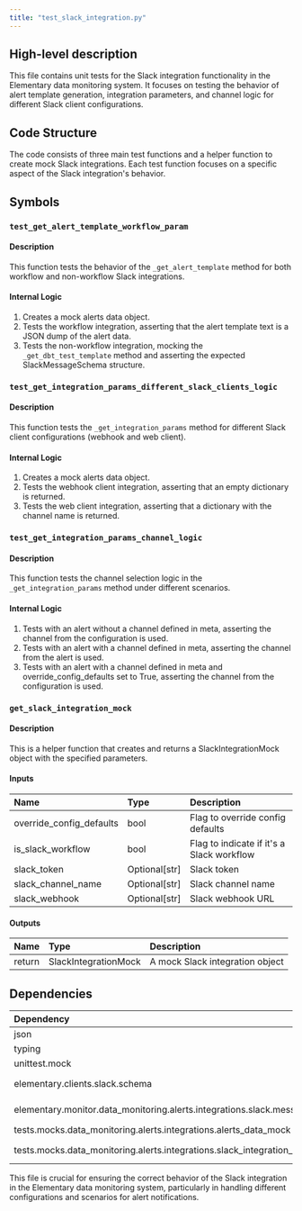 ```yaml
---
title: "test_slack_integration.py"
---
```


## High-level description
This file contains unit tests for the Slack integration functionality in the Elementary data monitoring system. It focuses on testing the behavior of alert template generation, integration parameters, and channel logic for different Slack client configurations.

## Code Structure
The code consists of three main test functions and a helper function to create mock Slack integrations. Each test function focuses on a specific aspect of the Slack integration's behavior.

## Symbols

### `test_get_alert_template_workflow_param`
#### Description
This function tests the behavior of the `_get_alert_template` method for both workflow and non-workflow Slack integrations.

#### Internal Logic
1. Creates a mock alerts data object.
2. Tests the workflow integration, asserting that the alert template text is a JSON dump of the alert data.
3. Tests the non-workflow integration, mocking the `_get_dbt_test_template` method and asserting the expected SlackMessageSchema structure.

### `test_get_integration_params_different_slack_clients_logic`
#### Description
This function tests the `_get_integration_params` method for different Slack client configurations (webhook and web client).

#### Internal Logic
1. Creates a mock alerts data object.
2. Tests the webhook client integration, asserting that an empty dictionary is returned.
3. Tests the web client integration, asserting that a dictionary with the channel name is returned.

### `test_get_integration_params_channel_logic`
#### Description
This function tests the channel selection logic in the `_get_integration_params` method under different scenarios.

#### Internal Logic
1. Tests with an alert without a channel defined in meta, asserting the channel from the configuration is used.
2. Tests with an alert with a channel defined in meta, asserting the channel from the alert is used.
3. Tests with an alert with a channel defined in meta and override_config_defaults set to True, asserting the channel from the configuration is used.

### `get_slack_integration_mock`
#### Description
This is a helper function that creates and returns a SlackIntegrationMock object with the specified parameters.

#### Inputs
| Name | Type | Description |
|:-----|:-----|:------------|
| override_config_defaults | bool | Flag to override config defaults |
| is_slack_workflow | bool | Flag to indicate if it's a Slack workflow |
| slack_token | Optional[str] | Slack token |
| slack_channel_name | Optional[str] | Slack channel name |
| slack_webhook | Optional[str] | Slack webhook URL |

#### Outputs
| Name | Type | Description |
|:-----|:-----|:------------|
| return | SlackIntegrationMock | A mock Slack integration object |

## Dependencies
| Dependency | Purpose |
|:-----------|:--------|
| json | Used for JSON operations |
| typing | Used for type hinting |
| unittest.mock | Used for mocking in tests |
| elementary.clients.slack.schema | Provides SlackMessageSchema |
| elementary.monitor.data_monitoring.alerts.integrations.slack.message_builder | Provides SlackAlertMessageSchema |
| tests.mocks.data_monitoring.alerts.integrations.alerts_data_mock | Provides mock alert data |
| tests.mocks.data_monitoring.alerts.integrations.slack_integration_mock | Provides SlackIntegrationMock |

This file is crucial for ensuring the correct behavior of the Slack integration in the Elementary data monitoring system, particularly in handling different configurations and scenarios for alert notifications.